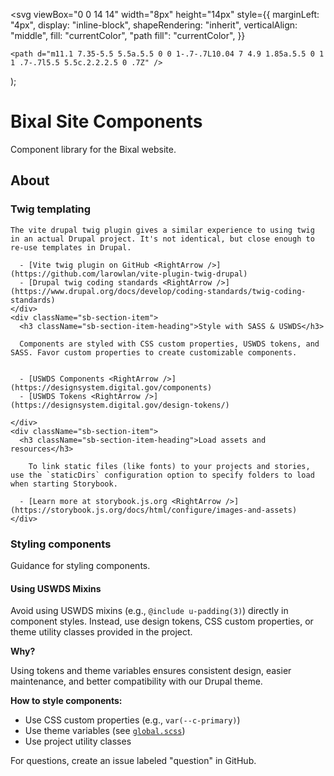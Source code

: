

  <svg
    viewBox="0 0 14 14"
    width="8px"
    height="14px"
    style={{
      marginLeft: "4px",
      display: "inline-block",
      shapeRendering: "inherit",
      verticalAlign: "middle",
      fill: "currentColor",
      "path fill": "currentColor",
    }}
  >
    <path d="m11.1 7.35-5.5 5.5a.5.5 0 0 1-.7-.7L10.04 7 4.9 1.85a.5.5 0 1 1 .7-.7l5.5 5.5c.2.2.2.5 0 .7Z" />
  </svg>
);

<Meta title="Welcome" />

# Bixal Site Components

Component library for the Bixal website.

## About

<div className="sb-container">
  <div className="sb-section">
    <div className="sb-section-item">
      <h3 className="sb-section-item-heading">Twig templating</h3>

    The vite drupal twig plugin gives a similar experience to using twig in an actual Drupal project. It's not identical, but close enough to re-use templates in Drupal.

      - [Vite twig plugin on GitHub <RightArrow />](https://github.com/larowlan/vite-plugin-twig-drupal)
      - [Drupal twig coding standards <RightArrow />](https://www.drupal.org/docs/develop/coding-standards/twig-coding-standards)
    </div>
    <div className="sb-section-item">
      <h3 className="sb-section-item-heading">Style with SASS & USWDS</h3>

      Components are styled with CSS custom properties, USWDS tokens, and SASS. Favor custom properties to create customizable components.


      - [USWDS Components <RightArrow />](https://designsystem.digital.gov/components)
      - [USWDS Tokens <RightArrow />](https://designsystem.digital.gov/design-tokens/)

    </div>
    <div className="sb-section-item">
      <h3 className="sb-section-item-heading">Load assets and resources</h3>

        To link static files (like fonts) to your projects and stories, use the `staticDirs` configuration option to specify folders to load when starting Storybook.

      - [Learn more at storybook.js.org <RightArrow />](https://storybook.js.org/docs/html/configure/images-and-assets)
    </div>

  </div>
</div>

### Styling components

Guidance for styling components.

#### Using USWDS Mixins

Avoid using USWDS mixins (e.g., `@include u-padding(3)`) directly in component styles. Instead, use design tokens, CSS custom properties, or theme utility classes provided in the project.

**Why?**

Using tokens and theme variables ensures consistent design, easier maintenance, and better compatibility with our Drupal theme.

**How to style components:**

- Use CSS custom properties (e.g., `var(--c-primary)`)
- Use theme variables (see [`global.scss`](stories/assets/styles/global/global.scss))
- Use project utility classes

For questions, create an issue labeled "question" in GitHub.
